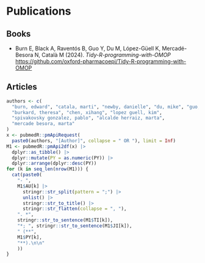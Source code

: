 # Publications

## Books

- Burn E, Black A, Raventós B, Guo Y, Du M, López-Güell K, Mercadé-Besora N, Català M (2024). *Tidy-R-programming-with-OMOP* <https://github.com/oxford-pharmacoepi/Tidy-R-programming-with-OMOP>

## Articles

```r
authors <- c(
  "burn, edward", "catala, marti", "newby, danielle", "du, mike", "guo, yuchen",
  "burkard, theresa", "chen, xihang", "lopez guell, kim", 
  "spivakovsky gonzalez, pablo", "alcalde herraiz, marta",
  "mercade besora, marta"
)
x <- pubmedR::pmApiRequest(
  paste0(authors, "[Author]", collapse = " OR "), limit = Inf)
M1 <- pubmedR::pmApi2df(x) |>
  dplyr::as_tibble() |>
  dplyr::mutate(PY = as.numeric(PY)) |>
  dplyr::arrange(dplyr::desc(PY))
for (k in seq_len(nrow(M1))) {
  cat(paste0(
    "- ", 
    M1$AU[k] |> 
      stringr::str_split(pattern = ";") |> 
      unlist() |> 
      stringr::str_to_title() |> 
      stringr::str_flatten(collapse = ", "), 
    ". *", 
    stringr::str_to_sentence(M1$TI[k]),
    "*; ", stringr::str_to_sentence(M1$JI[k]),
    " (**",
    M1$PY[k],
    "**).\n\n"
    ))
}
```

